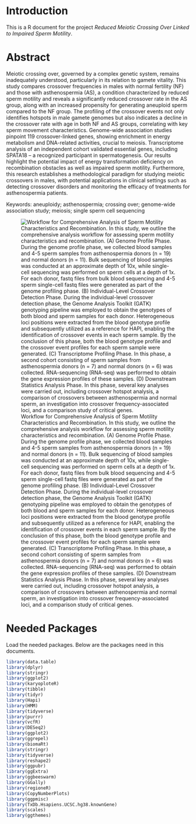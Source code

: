 # Introduction

This is a R document for the project *Reduced Meiotic Crossing Over Linked to Impaired Sperm Motility*.

# Abstract

Meiotic crossing over, governed by a complex genetic system, remains inadequately understood, particularly in its relation to gamete vitality. This study compares crossover frequencies in males with normal fertility (NF) and those with asthenospermia (AS), a condition characterized by reduced sperm motility and reveals a significantly reduced crossover rate in the AS group, along with an increased propensity for generating aneuploid sperm compared to the NF group. The profiling of the crossover events not only identifies hotspots in male gamete genomes but also indicates a decline in the crossover rate with age in both NF and AS groups, correlating with key sperm movement characteristics. Genome-wide association studies pinpoint 119 crossover-linked genes, showing enrichment in energy metabolism and DNA-related activities, crucial to meiosis. Transcriptome analysis of an independent cohort validated essential genes, including SPATA18 – a recognized participant in spermatogenesis. Our results highlight  the potential impact of energy transformation deficiency on recombination obstacles as well as impaired sperm motility. Furthermore, this research establishes a methodological paradigm for studying meiotic crossovers in males, with potential applications in clinical settings such as detecting crossover disorders and monitoring the efficacy of treatments for asthenospermia patients.

Keywords: aneuploidy; asthenospermia; crossing over; genome-wide association study; meiosis; single sperm cell sequencing

![Workflow for Comprehensive Analysis of Sperm Motility Characteristics and Recombination. In this study, we outline the comprehensive analysis workflow for assessing sperm motility characteristics and recombination. (A) Genome Profile Phase. During the genome profile phase, we collected blood samples and 4-5 sperm samples from asthenospermia donors (n = 19) and normal donors (n = 11). Bulk sequencing of blood samples was conducted at an approximate depth of 10x, while single-cell sequencing was performed on sperm cells at a depth of 1x. For each donor, fastq files from bulk blood sequencing and 4-5 sperm single-cell fastq files were generated as part of the genome profiling phase. (B) Individual-Level Crossover Detection Phase. During the individual-level crossover detection phase, the Genome Analysis Toolkit (GATK) genotyping pipeline was employed to obtain the genotypes of both blood and sperm samples for each donor. Heterogeneous loci positions were extracted from the blood genotype profile and subsequently utilized as a reference for HAPI, enabling the identification of crossover events in each sperm sample. By the conclusion of this phase, both the blood genotype profile and the crossover event profiles for each sperm sample were generated. (C) Transcriptome Profiling Phase. In this phase, a second cohort consisting of sperm samples from asthenospermia donors (n = 7) and normal donors (n = 6) was collected. RNA-sequencing (RNA-seq) was performed to obtain the gene expression profiles of these samples. (D) Downstream Statistics Analysis Phase. In this phase, several key analyses were carried out, including crossover hotspot analysis, a comparison of crossovers between asthenospermia and normal sperm, an investigation into crossover frequency-associated loci, and a comparison study of critical genes.](Figures/s1.png)

# Needed Packages

Load the needed packages. Below are the packages need in this documents.

```r

library(data.table)
library(dplyr)
library(stringr)
library(ggplot2)
library(karyoploteR)
library(tibble)
library(tidyr)
library(Hapi)
library(HMM)
library(tidyverse)
library(purrr)
library(vcfR)
library(DESeq2)
library(ggplot2)
library(ggrepel)
library(biomaRt)
library(stringr)
library(tidyverse)
library(reshape2)
library(ggpubr)
library(ggExtra)
library(ggbeeswarm)
library(GGally)
library(regioneR)
library(CopyNumberPlots)
library(ggpmisc)
library(TxDb.Hsapiens.UCSC.hg38.knownGene)
library(scales)
library(ggthemes)
```
